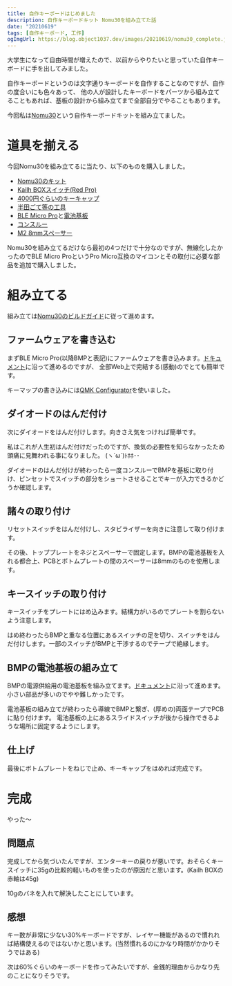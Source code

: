 ```yaml
---
title: 自作キーボードはじめました
description: 自作キーボードキット Nomu30を組み立てた話
date: "20210619"
tags: [自作キーボード, 工作]
ogImgUrl: https://blog.object1037.dev/images/20210619/nomu30_complete.jpg
---
```


大学生になって自由時間が増えたので、以前からやりたいと思っていた自作キーボードに手を出してみました。

自作キーボードというのは文字通りキーボードを自作することなのですが、自作の度合いにも色々あって、
他の人が設計したキーボードをパーツから組み立てることもあれば、基板の設計から組み立てまで全部自分でやることもあります。

今回私は[Nomu30](https://keys.recompile.net/projects/nomu30/)という自作キーボードキットを組み立てました。

# 道具を揃える

今回Nomu30を組み立てるに当たり、以下のものを購入しました。

 * [Nomu30のキット](https://shop.yushakobo.jp/products/nomu30kit)
 * [Kailh BOXスイッチ(Red Pro)](https://shop.yushakobo.jp/products/kailh-box)
 * [4000円ぐらいのキーキャップ](https://shop.yushakobo.jp/products/pbt-gray-dye-sub-keycaps)
 * [半田ごて等の工具](https://shop.yushakobo.jp/products/a9900to)
 * [BLE Micro Pro](https://shop.yushakobo.jp/products/ble-micro-pro)と[電池基板](https://shop.yushakobo.jp/products/ble-micro-pro-battery-board)
 * [コンスルー](https://shop.yushakobo.jp/products/a01mc-00)
 * [M2 8mmスペーサー](https://shop.yushakobo.jp/products/a0800r2)

Nomu30を組み立てるだけなら最初の4つだけで十分なのですが、無線化したかったのでBLE Micro ProというPro Micro互換のマイコンとその取付に必要な部品を追加で購入しました。

# 組み立てる

組み立ては[Nomu30のビルドガイド](https://keys.recompile.net/docs/nomu30-build-guide/)に従って進めます。

## ファームウェアを書き込む

まずBLE Micro Pro(以降BMPと表記)にファームウェアを書き込みます。[ドキュメント](https://sekigon-gonnoc.github.io/BLE-Micro-Pro/#/getting_started)に沿って進めるのですが、
全部Web上で完結する(感動)のでとても簡単です。

キーマップの書き込みには[QMK Configurator](https://sekigon-gonnoc.github.io/qmk_configurator/)を使いました。

## ダイオードのはんだ付け

次にダイオードをはんだ付けします。向きさえ気をつければ簡単です。

私はこれが人生初はんだ付けだったのですが、換気の必要性を知らなかったため頭痛に見舞われる事になりました。 (ヽ´ω`)ﾄﾎﾎ･･

<Im src="20210619/diode_complete.jpg" alt="ダイオードの取り付けが終わった状態" cap="ダイオードのはんだ付けが終わった様子" w={1600} h={641} />

ダイオードのはんだ付けが終わったら一度コンスルーでBMPを基板に取り付け、ピンセットでスイッチの部分をショートさせることでキーが入力できるかどうか確認します。

## 諸々の取り付け

リセットスイッチをはんだ付けし、スタビライザーを向きに注意して取り付けます。

その後、トッププレートをネジとスペーサーで固定します。BMPの電池基板を入れる都合上、PCBとボトムプレートの間のスペーサーは8mmのものを使用します。

## キースイッチの取り付け

キースイッチをプレートにはめ込みます。結構力がいるのでプレートを割らないよう注意します。

<Im src="20210619/switch_complete.jpg" alt="スイッチの取り付けが終わった様子" w={1600} h={628} />

はめ終わったらBMPと重なる位置にあるスイッチの足を切り、スイッチをはんだ付けします。一部のスイッチがBMPと干渉するのでテープで絶縁します。

## BMPの電池基板の組み立て

BMPの電源供給用の電池基板を組み立てます。[ドキュメント](https://github.com/sekigon-gonnoc/BLE-Micro-Pro/tree/master/CoinCellHolder#readme)に沿って進めます。
小さい部品が多いのでやや難しかったです。

電池基板の組み立てが終わったら導線でBMPと繋ぎ、(厚めの)両面テープでPCBに貼り付けます。
電池基板の上にあるスライドスイッチが後から操作できるような場所に固定するようにします。

<Im 
  src="20210619/coincellholder.jpg"
  alt="電池基板の取り付けが終わった様子"
  cap="電池基板の取り付けが終わった様子(電池ホルダ間がショートしそうだったのでテープで絶縁した)"
  w={1600}
  h={1200}
/>

## 仕上げ

最後にボトムプレートをねじで止め、キーキャップをはめれば完成です。

# 完成

<Im src="20210619/nomu30_complete.jpg" alt="Nomu30" w={1080} h={834} />

やった〜

## 問題点

完成してから気づいたんですが、エンターキーの戻りが悪いです。おそらくキースイッチに35gの比較的軽いものを使ったのが原因だと思います。(Kailh BOXの赤軸は45g)

10gのバネを入れて解決したことにしています。

## 感想

キー数が非常に少ない30%キーボードですが、レイヤー機能があるので慣れれば結構使えるのではないかと思います。(当然慣れるのにかなり時間がかかりそうではある)

次は60%ぐらいのキーボードを作ってみたいですが、金銭的理由からかなり先のことになりそうです。